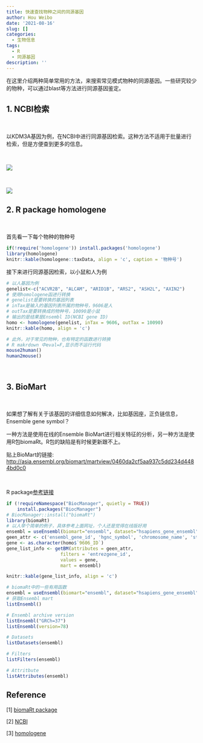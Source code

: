 ```yaml
---
title: 快速查找物种之间的同源基因
author: Hou Weibo
date: '2021-08-16'
slug: []
categories:
  - 生物信息
tags:
  - R
  - 同源基因
description: ''
---
```


在这里介绍两种简单常用的方法，来搜索常见模式物种的同源基因。一些研究较少的物种，可以通过blast等方法进行同源基因鉴定。

## 1. NCBI检索

<br>

以KDM3A基因为例，在NCBI中进行同源基因检索。这种方法不适用于批量进行检索，但是方便查到更多的信息。

<br>

![](https://github.com/houweibo-wm/binhouwb/blob/main/content/post/2021-r-python/ncbi_homo1.png?raw=true)

<br>

![](https://github.com/houweibo-wm/binhouwb/blob/main/content/post/2021-r-python/ncbi_homo2.png?raw=true)

## 2. R package homologene

<br>

首先看一下每个物种的物种号
```r
if(!require('homologene')) install.packages('homologene')
library(homologene)
knitr::kable(homologene::taxData, align = 'c', caption = '物种号')

```

接下来进行同源基因检索，以小鼠和人为例
```r
# 以人基因为例
genelist<-c("ACVR2B", "ALCAM", "ARID1B", "ARS2", "ASH2L", "AXIN2")
# 使用homologene函进行转换
# genelist是要转换的基因列表
# inTax是输入的基因列表所属的物种号，9606是人
# outTax是要转换成的物种号，10090是小鼠
# 输出的是结果是Ensembl ID(NCBI gene ID)
homo <- homologene(genelist, inTax = 9606, outTax = 10090)
knitr::kable(homo, align = 'c')
```

```r
# 此外，对于常见的物种，也有特定的函数进行转换
# R makrdown 中eval=F,显示而不运行代码
mouse2human()
human2mouse()
```

<br>

## 3. BioMart

<br>

如果想了解有关于该基因的详细信息如何解决，比如基因座，正负链信息，Ensemble gene symbol？

一种方法是使用在线的Ensemble BioMart进行相关特征的分析，另一种方法是使用R包biomaRt。R包的缺陷是有时候更新跟不上。

贴上BioMart的链接: [http://asia.ensembl.org/biomart/martview/0460da2cf5aa937c5dd234d4484bd0c0](http://asia.ensembl.org/biomart/martview/0460da2cf5aa937c5dd234d4484bd0c0)

<br>

R package[参考链接](https://m.ensembl.org/info/data/biomart/biomart_r_package.html)

```r
if (!requireNamespace("BiocManager", quietly = TRUE))
    install.packages("BiocManager")
# BiocManager::install("biomaRt")
library(biomaRt)
# 以人举个简单的例子，具体参考上面网址，个人还是觉得在线版好用
ensembl = useEnsembl(biomart="ensembl", dataset="hsapiens_gene_ensembl")
geen_attr <- c('ensembl_gene_id', 'hgnc_symbol', 'chromosome_name', 'start_position', 'end_position', 'strand')
gene <- as.character(homo$`9606_ID`)
gene_list_info <- getBM(attributes = geen_attr, 
                    filters = 'entrezgene_id', 
                    values = gene, 
                    mart = ensembl)

knitr::kable(gene_list_info, align = 'c')
```

```r
# biomaRt中的一些有用函数
ensembl = useEnsembl(biomart="ensembl", dataset="hsapiens_gene_ensembl")
# 获取Ensembl mart
listEnsembl()

# Ensembl archive version
listEnsembl("GRCh=37")
listEnsembl(version=78)

# Datasets
listDatasets(ensembl)

# Filters
listFilters(ensembl)

# Attritbute
listAttributes(ensembl)
```

## Reference

[1] [biomaRt package](https://m.ensembl.org/info/data/biomart/biomart_r_package.html)

[2] [NCBI](https://www.ncbi.nlm.nih.gov/)

[3] [homologene](https://github.com/oganm/homologene)
